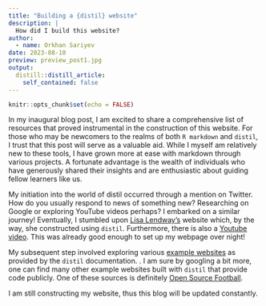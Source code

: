 ```yaml
---
title: "Building a {distil} website"
description: |
  How did I build this website? 
author:
  - name: Orkhan Sariyev
date: 2023-08-10
preview: preview_post1.jpg
output:
  distill::distill_article:
    self_contained: false
---
```



```r
knitr::opts_chunk$set(echo = FALSE)
```

In my inaugural blog post, I am excited to share a comprehensive list of resources that proved instrumental in the construction of this website. For those who may be newcomers to the realms of both `R markdown` and `distil`, I trust that this post will serve as a valuable aid. While I myself am relatively new to these tools, I have grown more at ease with markdown through various projects. A fortunate advantage is the wealth of individuals who have generously shared their insights and are enthusiastic about guiding fellow learners like us.

My initiation into the world of distil occurred through a mention on Twitter. How do you usually respond to news of something new? Researching on Google or exploring YouTube videos perhaps? I embarked on a similar journey! Eventually, I stumbled upon [Lisa Lendway's](https://lisalendway.netlify.app/) website which, by the way, she constructed using `distil`. Furthermore, there is also a [Youtube video](https://www.youtube.com/watch?time_continue=186&v=Fm3bsYCilEU&embeds_referring_euri=https%3A%2F%2Flisalendway.netlify.app%2F&source_ve_path=MjM4NTE&feature=emb_title). This was already good enough to set up my webpage over night!

My subsequent step involved exploring various [example websites](https://pkgs.rstudio.com/distill/articles/examples.html) as provided by the `distil` documentation. . I am sure by googling a bit more, one can find many other example websites built with `distil` that provide code publicly. One of these sources is definitely [Open Source Football](https://github.com/nflverse/open-source-football). 

I am still constructing my website, thus this blog will be updated constantly. 


